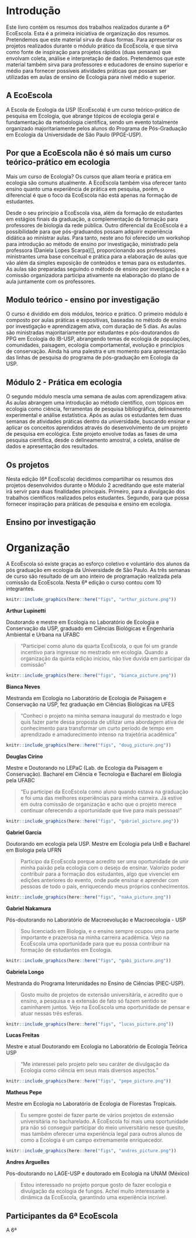 # Introdução

Este livro contém os resumos dos trabalhos realizados durante a 6ª EcoEscola. 
   Esta é a primeira iniciativa de organização dos resumos. Pretendemos que este
   material sirva de duas formas. Para apresentar os projetos realizados durante
   o módulo prático da EcoEscola, e que sirva como fonte de inspiração para projetos
   rápidos (duas semanas) que envolvam coleta, análise e interpretação de dados.
   Pretendemos que este material também sirva para professores e educadores de 
   ensino superior e médio para fornecer possíveis atividades práticas que possam
   ser utilizadas em aulas de ensino de Ecologia para nível médio e superior.
   
## A EcoEscola

A Escola de Ecologia da USP (EcoEscola) é um curso teórico-prático de pesquisa em Ecologia, que abrange tópicos de ecologia geral e fundamentação da metodologia científica, sendo um evento totalmente organizado majoritariamente pelos alunos do Programa de Pós-Graduação em Ecologia da Universidade de São Paulo (PPGE-USP).

## Por que a EcoEscola não é só mais um curso teórico-prático em ecologia

Mais um curso de Ecologia? Os cursos que aliam teoria e prática em ecologia são comuns atualmente. A EcoEscola também visa oferecer tanto ensino quanto uma experiência de prática em pesquisa, porém, o diferencial é que o foco da EcoEscola não está apenas na formação de estudantes. 

Desde o seu princípio a EcoEscola visa, além da formação de estudantes em estágios finais da graduação, a complementação da formação para professores de biologia da rede pública. Outro diferencial da EcoEscola é a possibilidade para que pós-graduandos possam adquirir experiência didática ao ministrar aulas. Para tanto, neste ano foi oferecido um workshop para introdução ao método de ensino por investigação, ministrado pela professora (Daniela Lopes Scarpa)[], proporcionando aos professores ministrantes uma base conceitual e prática para a elaboração de aulas que vão além da simples exposição de conteúdos e temas para os estudantes. As aulas são preparadas seguindo o método de ensino por investigação e a comissão organizadora participa ativamente na elaboração do plano de aula juntamente com os professores.

## Modulo teórico - ensino por investigação

O curso é dividido em dois módulos, teórico e prático. O primeiro módulo é composto por aulas práticas e expositivas, baseadas no método de ensino por investigação e aprendizagem ativa, com duração de 5 dias. As aulas são ministradas majoritariamente por estudantes e pós-doutorandos do PPG em Ecologia do IB-USP, abrangendo temas de ecologia de populações, comunidades, paisagem, ecologia comportamental, evolução e princípios de conservação. Ainda há uma palestra e um momento para apresentação das linhas de pesquisa do programa de pós-graduação em Ecologia da USP. 


## Módulo 2 - Prática em ecologia

O segundo módulo mescla uma semana de aulas com aprendizagem ativa. As aulas abrangem uma introdução ao método científico, com tópicos em ecologia como ciência, ferramentas de pesquisa bibliográfica, delineamento experimental e análise estatística. Após as aulas os estudantes tem duas semanas de atividades práticas dentro da universidade, buscando ensinar e aplicar os conceitos aprendidos através do desenvolvimento de um projeto de pesquisa em ecológica. Este projeto envolve todas as fases de uma pesquisa científica, desde o delineamento amostral, a coleta, análise de dados e apresentação dos resultados.  

## Os projetos

Nesta edição (6ª EcoEscola) decidimos compartilhar os resumos dos projetos desenvolvidos durante o Módulo 2 acreditando que este material irá servir para duas finalidades principais. Primeiro, para a divulgação dos trabalhos científicos realizados pelos estudantes. Segundo, para que possa fornecer inspiração para práticas de pesquisa e ensino em ecologia.

## Ensino por investigação


# Organização

A EcoEscola só existe graças ao esforço coletivo e voluntário dos alunos da pós graduação em ecologia da Universidade de São Paulo. As três semanas de curso são resultado de um ano inteiro de programação realizada pela comissão da EcoEscola. Nesta 6ª edição o curso contou com 10 integrantes. 

```r
knitr::include_graphics(here::here("figs", "arthur_picture.png"))

```
**Arthur Lupinetti**

Doutorando e mestre em Ecologia no Laboratório de Ecologia e Conservação da USP, graduado em Ciências Biológicas e Engenharia Ambiental e Urbana na UFABC

> “Participei como aluno da quarta EcoEscola, o que foi um grande incentivo para ingressar no mestrado em ecologia. Quando a organização da quinta edição iniciou, não tive duvida em participar da comissão”


```r
knitr::include_graphics(here::here("figs", "bianca_picture.png"))

```

**Bianca Neves**

Mestranda em Ecologia no Laboratório de Ecologia de Paisagem e Conservação na USP, fez graduação em Ciências Biológicas na UFES

> “Conheci o projeto na minha semana inaugural do mestrado e logo quis fazer parte dessa proposta de utilizar uma abordagem ativa de conhecimento para transformar um curto período de tempo em aprendizado e amadurecimento intenso na trajetória acadêmica”

```r
knitr::include_graphics(here::here("figs", "doug_picture.png"))
```
**Douglas Cirino**

Mestre e Doutorando no LEPaC (Lab. de Ecologia da Paisagem e Conservação). Bacharel em Ciência e Tecnologia e Bacharel em Biologia pela UFABC

> “Eu participei da EcoEscola como aluno quando estava na graduação e foi uma das melhores experiências para minha carreira. Já estive em outra comissão de organização e acho que o projeto merece continuar oferecendo a oportunidade que tive para mais pessoas!”

```r
knitr::include_graphics(here::here("figs", "gabriel_picture.png"))
```
**Gabriel Garcia**

Doutorando em ecologia pela USP. Mestre em Ecologia pela UnB e Bacharel em Biologia pela UFRN

> Participo da EcoEscola porque acredito ser uma oportunidade de unir minha paixão pela ecologia com o desejo de ensinar. Valorizo poder contribuir para a formação dos estudantes, algo que vivenciei em edições anteriores do evento, onde pude ensinar e aprender com pessoas de todo o país, enriquecendo meus próprios conhecimentos.


```r
knitr::include_graphics(here::here("figs", "naka_picture.png"))
```
**Gabriel Nakamura**

Pós-doutorando no Laboratório de Macroevolução e Macroecologia - USP

> Sou licenciado em Biologia, e o ensino sempre ocupou uma parte importante e prazerosa na minha carreira acadêmica. Vejo na EcoEscola uma oportunidade para que eu possa contribuir na formação de estudantes em Ecologia.

```r
knitr::include_graphics(here::here("figs", "gabi_picture.png"))
```
**Gabriela Longo**

Mestranda do Programa Interunidades no Ensino de Ciências (PIEC-USP).

> Gosto muito de projetos de extensão universitária, e acredito que o ensino, a pesquisa e a extensão de fato só fazem sentido se caminharem juntos. Vejo na EcoEscola uma oportunidade de pensar e atuar nessas três esferas. 


```r
knitr::include_graphics(here::here("figs", "lucas_picture.png"))
```
**Lucas Freitas**

Mestre e atual Doutorando em Ecologia no Laboratório de Ecologia Teórica USP

> "Me interessei pelo projeto pelo seu caráter de divulgação da Ecologia como ciência em seus mais diversos aspectos.”

```r
knitr::include_graphics(here::here("figs", "pepe_picture.png"))
```
**Matheus Pepe**

Mestre em Ecologia no Laboratório de Ecologia de Florestas Tropicais.

> Eu sempre gostei de fazer parte de vários projetos de extensão universitária no bacharelado. A EcoEscola foi mais uma oportunidade pra não só conseguir participar do meio universitário nesse quesito, mas também oferecer uma experiência legal para outros alunos de como a Ecologia é um campo extremamente enriquecedor.


```r
knitr::include_graphics(here::here("figs", "andres_picture.png"))
```

**Andres Arguelles**

Pos-doutorando no LAGE-USP e doutorado em Ecologia na UNAM (México)

> Estou interessado no projeto porque gosto de fazer ecologia e divulgação da ecologia de fungos. Achei muito interessante a dinâmica da EcoEscola, garantindo uma experiência incrível.


## Participantes da 6ª EcoEscola

A 6ª 
